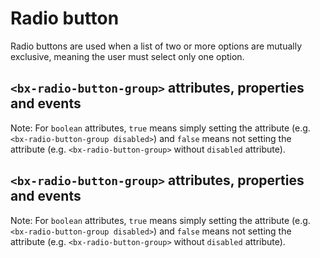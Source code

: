 
# Radio button

Radio buttons are used when a list of two or more options are mutually exclusive, meaning the user must select only one option.

<Preview withToolbar>
  <Story id="components-radio-button--default" height="160px" />
</Preview>

## `<bx-radio-button-group>` attributes, properties and events

Note: For `boolean` attributes, `true` means simply setting the attribute (e.g. `<bx-radio-button-group disabled>`) and `false` means not setting the attribute (e.g. `<bx-radio-button-group>` without `disabled` attribute).

<Props of="bx-radio-button-group" />

## `<bx-radio-button-group>` attributes, properties and events

Note: For `boolean` attributes, `true` means simply setting the attribute (e.g. `<bx-radio-button-group disabled>`) and `false` means not setting the attribute (e.g. `<bx-radio-button-group>` without `disabled` attribute).

<Props of="bx-radio-button-group" />
